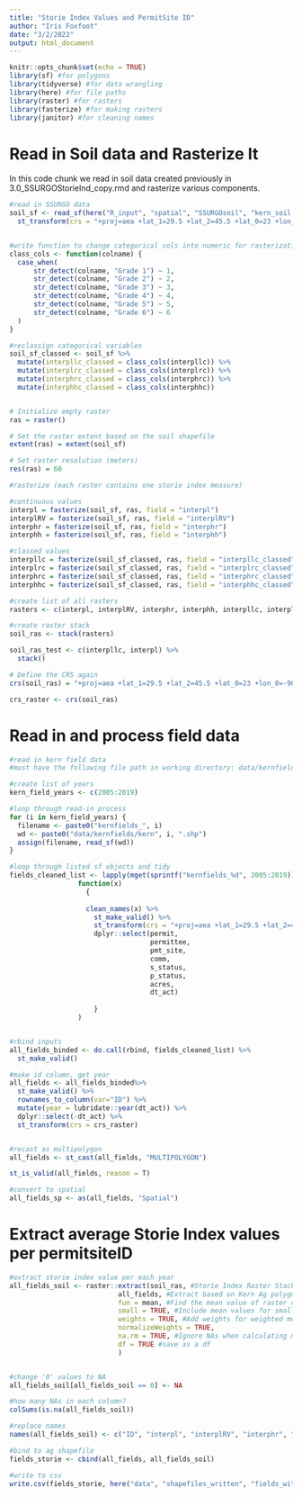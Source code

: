```yaml
---
title: "Storie Index Values and PermitSite ID"
author: "Iris Foxfoot"
date: "3/2/2022"
output: html_document
---
```


```r
knitr::opts_chunk$set(echo = TRUE)
library(sf) #for polygons
library(tidyverse) #for data wrangling
library(here) #for file paths
library(raster) #for rasters
library(fasterize) #for making rasters
library(janitor) #for cleaning names
```

# Read in Soil data and Rasterize It

In this code chunk we read in soil data created previously in 3.0_SSURGOStorieInd_copy.rmd and rasterize various components.

```r
#read in SSURGO data
soil_sf <- read_sf(here("R_input", "spatial", "SSURGOsoil", "kern_soil.gpkg")) %>% 
  st_transform(crs = "+proj=aea +lat_1=29.5 +lat_2=45.5 +lat_0=23 +lon_0=-96 +x_0=0 +y_0=0 +ellps=GRS80 +towgs84=0,0,0,0,0,0,0 +units=m +no_defs")


#write function to change categorical cols into numeric for rasterization
class_cols <- function(colname) {
  case_when(
      str_detect(colname, "Grade 1") ~ 1,
      str_detect(colname, "Grade 2") ~ 2,
      str_detect(colname, "Grade 3") ~ 3,
      str_detect(colname, "Grade 4") ~ 4,
      str_detect(colname, "Grade 5") ~ 5,
      str_detect(colname, "Grade 6") ~ 6
  )
}

#reclassign categorical variables
soil_sf_classed <- soil_sf %>% 
  mutate(interpllc_classed = class_cols(interpllc)) %>% 
  mutate(interplrc_classed = class_cols(interplrc)) %>% 
  mutate(interphrc_classed = class_cols(interphrc)) %>% 
  mutate(interphhc_classed = class_cols(interphhc))


# Initialize empty raster
ras = raster()

# Set the raster extent based on the soil shapefile
extent(ras) = extent(soil_sf)

# Set raster resolution (meters)
res(ras) = 60

#rasterize (each raster contains one storie index measure)

#continuous values
interpl = fasterize(soil_sf, ras, field = "interpl")
interplRV = fasterize(soil_sf, ras, field = "interplRV")
interphr = fasterize(soil_sf, ras, field = "interphr")
interphh = fasterize(soil_sf, ras, field = "interphh")

#classed values
interpllc = fasterize(soil_sf_classed, ras, field = "interpllc_classed")
interplrc = fasterize(soil_sf_classed, ras, field = "interplrc_classed")
interphrc = fasterize(soil_sf_classed, ras, field = "interphrc_classed")
interphhc = fasterize(soil_sf_classed, ras, field = "interphhc_classed")

#create list of all rasters
rasters <- c(interpl, interplRV, interphr, interphh, interpllc, interplrc, interphrc, interphhc)

#create raster stack
soil_ras <- stack(rasters)

soil_ras_test <- c(interpllc, interpl) %>% 
  stack()

# Define the CRS again
crs(soil_ras) = "+proj=aea +lat_1=29.5 +lat_2=45.5 +lat_0=23 +lon_0=-96 +x_0=0 +y_0=0 +ellps=GRS80 +towgs84=0,0,0,0,0,0,0 +units=m +no_defs"

crs_raster <- crs(soil_ras)

```

# Read in and process field data

```r
#read in kern field data
#must have the following file path in working directory: data/kernfields/kernYEAR.shp

#create list of years
kern_field_years <- c(2005:2019)

#loop through read-in process
for (i in kern_field_years) {
  filename <- paste0("kernfields_", i)
  wd <- paste0("data/kernfields/kern", i, ".shp")
  assign(filename, read_sf(wd))
}

#loop through listed sf objects and tidy
fields_cleaned_list <- lapply(mget(sprintf("kernfields_%d", 2005:2019)), 
                 function(x) 
                   {
                   
                   clean_names(x) %>%
                     st_make_valid() %>% 
                     st_transform(crs = "+proj=aea +lat_1=29.5 +lat_2=45.5 +lat_0=23 +lon_0=-96 +x_0=0 +y_0=0 +ellps=GRS80 +towgs84=0,0,0,0,0,0,0 +units=m +no_defs") %>% 
                     dplyr::select(permit,
                                   permittee,
                                   pmt_site,
                                   comm,
                                   s_status,
                                   p_status,
                                   acres,
                                   dt_act)
                   
                     }
                 )


#rbind inputs
all_fields_binded <- do.call(rbind, fields_cleaned_list) %>% 
  st_make_valid()

#make id column, get year
all_fields <- all_fields_binded%>% 
  st_make_valid() %>% 
  rownames_to_column(var="ID") %>% 
  mutate(year = lubridate::year(dt_act)) %>% 
  dplyr::select(-dt_act) %>% 
  st_transform(crs = crs_raster)


#recast as multipolygon
all_fields <- st_cast(all_fields, "MULTIPOLYGON")

st_is_valid(all_fields, reason = T)

#convert to spatial
all_fields_sp <- as(all_fields, "Spatial")
```

# Extract average Storie Index values per permitsiteID

```r
#extract storie index value per each year
all_fields_soil <- raster::extract(soil_ras, #Storie Index Raster Stack
                           all_fields, #Extract based on Kern Ag polygon outlines
                           fun = mean, #Find the mean value of raster cells that overlap with each polygon
                           small = TRUE, #Include mean values for small polygons
                           weights = TRUE, #Add weights for weighted means
                           normalizeWeights = TRUE,
                           na.rm = TRUE, #Ignore NAs when calculating mean values BUT then need to change 0s back to NAs
                           df = TRUE #save as a df
                           )


#change '0' values to NA
all_fields_soil[all_fields_soil == 0] <- NA

#how many NAs in each column?
colSums(is.na(all_fields_soil))

#replace names
names(all_fields_soil) <- c("ID", "interpl", "interplRV", "interphr", "interphh", "interpllc", "interplrc", "interphrc", "interphhc")

#bind to ag shapefile
fields_storie <- cbind(all_fields, all_fields_soil)

#write to csv
write.csv(fields_storie, here("data", "shapefiles_written", "fields_with_storie_indexes_05MAR22.csv"), row.names = FALSE)
```


